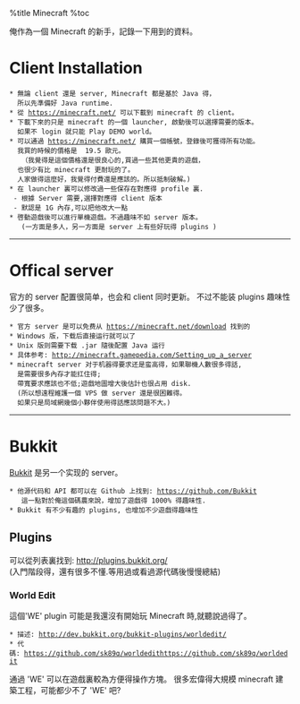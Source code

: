 %title Minecraft
%toc

俺作為一個 Minecraft 的新手，記錄一下用到的資料。

= Client Installation =
 * 無論 client 還是 server, Minecraft 都是基於 Java 得，
   所以先準備好 Java runtime.
 * 從 https://minecraft.net/ 可以下載到 minecraft 的 client。
 * 下載下來的只是 minecraft 的一個 launcher, 啟動後可以選擇需要的版本。
   如果不 login 就只能 Play DEMO world。
 * 可以通過 https://minecraft.net/ 購買一個帳號，登錄後可獲得所有功能。
   我買的時候的價格是  19.5 歐元。<br>
   （我覺得是這個價格還是很良心的,買過一些其他更貴的遊戲，
   也很少有比 minecraft 更耐玩的了。
   人家做得這麼好，我覺得付費還是應該的。所以抵制破解。)
 * 在 launcher 裏可以修改過一些保存在對應得 profile 裏.
  - 根據 Server 需要,選擇對應得 client 版本
  - 默認是 1G 內存,可以把他改大一點
 * 啓動遊戲後可以進行單機遊戲。不過趣味不如 server 版本。 <br>
   (一方面是多人，另一方面是 server 上有些好玩得 plugins )

-----

= Offical server =
官方的 server 配置很简单，也会和 client 同时更新。
不过不能装 plugins 趣味性少了很多。
 * 官方 server 是可以免费从 https://minecraft.net/download 找到的
 * Windows 版，下载后直接运行就可以了
 * Unix 版则需要下载 .jar 隨後配置 Java 运行
 * 具体参考: http://minecraft.gamepedia.com/Setting_up_a_server
 * minecraft server 对于机器得要求还是蛮高得，如果聯機人數很多得話,
   是需要很多內存才能扛住得;
   帶寬要求應該也不低;遊戲地圖增大後估計也很占用 disk.
   (所以想遠程維護一個 VPS 做 server 還是很困難得。
   如果只是局域網幾個小夥伴使用得話應該問題不大。)

-----

= Bukkit =
[[https://bukkit.org/|Bukkit]] 是另一个实现的 server。
 * 他源代码和 API 都可以在 Github 上找到: https://github.com/Bukkit <br>
   這一點對於俺這個碼農來說，增加了遊戲得 1000% 得趣味性.
 * Bukkit 有不少有趣的 plugins, 也增加不少遊戲得趣味性
== Plugins ==
可以從列表裏找到: http://plugins.bukkit.org/ <br>
(入門階段得，還有很多不懂.等用過或看過源代碼後慢慢總結)
=== World Edit ===
這個'WE' plugin 可能是我還沒有開始玩 Minecraft 時,就聽說過得了。
 * 描述: http://dev.bukkit.org/bukkit-plugins/worldedit/
 * 代碼: https://github.com/sk89q/worldedithttps://github.com/sk89q/worldedit

通過 'WE' 可以在遊戲裏較為方便得操作方塊。
很多宏偉得大規模 minecraft 建築工程，可能都少不了 'WE' 吧?

